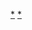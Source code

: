 {{navbox
|name   = Google Pixel
|title  = [[Google Pixel]]
|image = [[File:Pixel wordmark.svg|150px]]
|listclass = hlist

|group1 = [[智能手机]]
|list1  = 
* [[Pixel (智能手机)|Pixel 及 Pixel XL]]
* [[Pixel 2|Pixel 2 及 Pixel 2 XL]]
* [[Pixel 3|Pixel 3 及 Pixel 3 XL]]
** [[Pixel 3a|Pixel 3a 及 Pixel 3a XL]]
* [[Pixel 4|Pixel 4 及 Pixel 4 XL]]
** [[Pixel 4a|Pixel 4a 及 Pixel 4a (5G)]]
* [[Pixel 5]]
** [[Pixel 5a (5G)]]
* [[Pixel 6|Pixel 6 及 Pixel 6 Pro]]
** [[Pixel 6a]]

|group2 = [[Chromebook]]
|list2 =
* [[Chromebook Pixel|Chromebook Pixel（2013）及（2015）]]
* [[Google Pixelbook|PixelBook]]
* {{link-en|Pixelbook Go|Pixelbook Go}}

|group3 = [[平板电脑]]
|list3 = 
* [[Pixel C]]
* [[Pixel Slate]]

|group4 = 设备配件
|list4 = 
* [[Google Pixel Buds]]

|group5 = 相关产品
|list5 = 
* [[Google Nexus]]
}}<noinclude>
[[Category:Google|*]]
[[Category:Android|*]]
</noinclude>